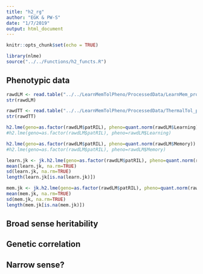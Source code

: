 ```yaml
---
title: "h2_rg"
author: "EGK & PW-S"
date: "1/7/2019"
output: html_document
---
```


```r
knitr::opts_chunk$set(echo = TRUE)

library(nlme)
source("../../Functions/h2_functs.R")

```


## Phenotypic data

```r

rawdLM <- read.table("../../LearnMemTolPheno/ProcessedData/LearnMem_processed.txt",sep="\t", header=TRUE, stringsAsFactors = FALSE)
str(rawdLM)

rawdTT <- read.table("../../LearnMemTolPheno/ProcessedData/ThermalTol_processed.txt",sep="\t", header=TRUE, stringsAsFactors = FALSE)
str(rawdTT)

h2.lme(geno=as.factor(rawdLM$patRIL), pheno=quant.norm(rawdLM$Learning))
#h2.lme(geno=as.factor(rawdLM$patRIL), pheno=rawdLM$Learning)

h2.lme(geno=as.factor(rawdLM$patRIL), pheno=quant.norm(rawdLM$Memory))
#h2.lme(geno=as.factor(rawdLM$patRIL), pheno=rawdLM$Memory)

learn.jk <- jk.h2.lme(geno=as.factor(rawdLM$patRIL), pheno=quant.norm(rawdLM$Learning))
mean(learn.jk, na.rm=TRUE)
sd(learn.jk, na.rm=TRUE)
length(learn.jk[is.na(learn.jk)])

mem.jk <- jk.h2.lme(geno=as.factor(rawdLM$patRIL), pheno=quant.norm(rawdLM$Memory))
mean(mem.jk, na.rm=TRUE)
sd(mem.jk, na.rm=TRUE)
length(mem.jk[is.na(mem.jk)])

```


## Broad sense heritability

## Genetic correlation

## Narrow sense?